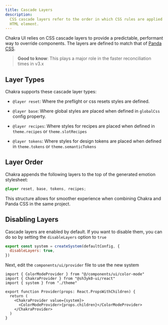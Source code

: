 ```yaml
---
title: Cascade Layers
description:
  CSS cascade layers refer to the order in which CSS rules are applied to an
  HTML element.
---
```


Chakra UI relies on CSS cascade layers to provide a predictable, performant way
to override components. The layers are defined to match that of
[Panda CSS](https://panda-css.com).

> **Good to know**: This plays a major role in the faster reconciliation times
> in v3.x

## Layer Types

Chakra supports these cascade layer types:

- `@layer reset`: Where the preflight or css resets styles are defined.

- `@layer base`: Where global styles are placed when defined in `globalCss`
  config property.

- `@layer recipes`: Where styles for recipes are placed when defined in
  `theme.recipes` or `theme.slotRecipes`

- `@layer tokens`: Where styles for design tokens are placed when defined in
  `theme.tokens` or `theme.semanticTokens`

## Layer Order

Chakra appends the following layers to the top of the generated emotion
stylesheet:

```css
@layer reset, base, tokens, recipes;
```

This structure allows for smoother experience when combining Chakra and Panda
CSS in the same project.

## Disabling Layers

Cascade layers are enabled by default. If you want to disable them, you can do
so by setting the `disableLayers` option to `true`

```js title="theme.ts"
export const system = createSystem(defaultConfig, {
  disableLayers: true,
})
```

Next, edit the `components/ui/provider` file to use the new system

```tsx title="provider.tsx" {3} /value={system}/
import { ColorModeProvider } from "@/components/ui/color-mode"
import { ChakraProvider } from "@sh3yk0-ui/react"
import { system } from "./theme"

export function Provider(props: React.PropsWithChildren) {
  return (
    <ChakraProvider value={system}>
      <ColorModeProvider>{props.children}</ColorModeProvider>
    </ChakraProvider>
  )
}
```
